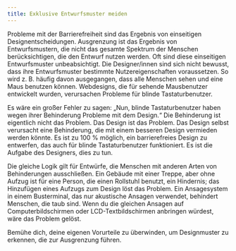 ```yaml
---
title: Exklusive Entwurfsmuster meiden
---
```


Probleme mit der Barrierefreiheit sind das Ergebnis von einseitigen Designentscheidungen.
Ausgrenzung ist das Ergebnis von Entwurfsmustern, die nicht das gesamte Spektrum
der Menschen berücksichtigen, die den Entwurf nutzen werden. Oft sind diese einseitigen
Entwurfsmuster unbeabsichtigt. Die Designer/innen sind sich nicht bewusst, dass ihre
Entwurfsmuster bestimmte Nutzereigenschaften voraussetzen. So wird z. B. häufig davon
ausgegangen, dass alle Menschen sehen und eine Maus benutzen können. Webdesigns,
die für sehende Mausbenutzer entwickelt wurden, verursachen Probleme für blinde
Tastaturbenutzer.

Es wäre ein großer Fehler zu sagen: „Nun, blinde Tastaturbenutzer haben wegen ihrer
Behinderung Probleme mit dem Design.“ Die Behinderung ist eigentlich nicht das Problem.
Das Design ist das Problem. Das Design selbst verursacht eine Behinderung, die mit
einem besseren Design vermieden werden könnte. Es ist zu 100 % möglich, ein barrierefreies
Design zu entwerfen, das auch für blinde Tastaturbenutzer funktioniert. Es ist die
Aufgabe des Designers, dies zu tun.

Die gleiche Logik gilt für Entwürfe, die Menschen mit anderen Arten von Behinderungen
ausschließen. Ein Gebäude mit einer Treppe, aber ohne Aufzug ist für eine Person,
die einen Rollstuhl benutzt, ein Hindernis; das Hinzufügen eines Aufzugs zum Design
löst das Problem. Ein Ansagesystem in einem Busterminal, das nur akustische Ansagen
verwendet, behindert Menschen, die taub sind. Wenn du die gleichen Ansagen auf
Computerbildschirmen oder LCD-Textbildschirmen anbringen würdest, wäre das Problem
gelöst.

Bemühe dich, deine eigenen Vorurteile zu überwinden, um Designmuster zu erkennen,
die zur Ausgrenzung führen.
